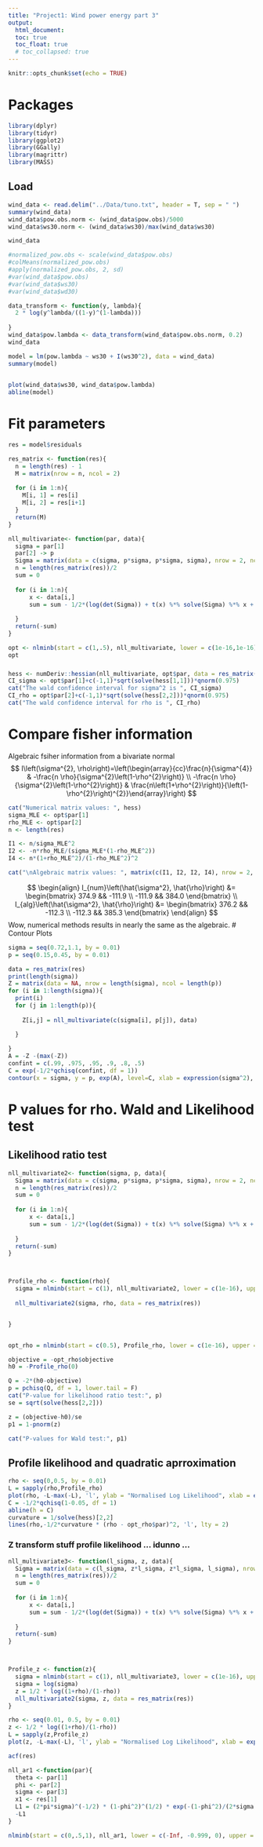 ```yaml
---
title: "Project1: Wind power energy part 3"
output: 
  html_document:
  toc: true
  toc_float: true
  # toc_collapsed: true
---
```


```r
knitr::opts_chunk$set(echo = TRUE)
```


# Packages

```r
library(dplyr)
library(tidyr)
library(ggplot2)
library(GGally)
library(magrittr)
library(MASS)
```


## Load
```r
wind_data <- read.delim("../Data/tuno.txt", header = T, sep = " ")
summary(wind_data)
wind_data$pow.obs.norm <- (wind_data$pow.obs)/5000
wind_data$ws30.norm <- (wind_data$ws30)/max(wind_data$ws30)

wind_data

#normalized_pow.obs <- scale(wind_data$pow.obs)
#colMeans(normalized_pow.obs)
#apply(normalized_pow.obs, 2, sd)
#var(wind_data$pow.obs)
#var(wind_data$ws30)
#var(wind_data$wd30)

```






```r
data_transform <- function(y, lambda){
  2 * log(y^lambda/((1-y)^(1-lambda)))
  
}
wind_data$pow.lambda <- data_transform(wind_data$pow.obs.norm, 0.2)
wind_data

model = lm(pow.lambda ~ ws30 + I(ws30^2), data = wind_data)
summary(model)
  

plot(wind_data$ws30, wind_data$pow.lambda)
abline(model)

```

# Fit parameters

```r
res = model$residuals

res_matrix <- function(res){
  n = length(res) - 1
  M = matrix(nrow = n, ncol = 2)
  
  for (i in 1:n){
    M[i, 1] = res[i]
    M[i, 2] = res[i+1]
  }
  return(M)
}

nll_multivariate<- function(par, data){
  sigma = par[1]
  par[2] -> p
  Sigma = matrix(data = c(sigma, p*sigma, p*sigma, sigma), nrow = 2, ncol = 2, byrow = T)
  n = length(res_matrix(res))/2
  sum = 0
  
  for (i in 1:n){
      x <- data[i,]
      sum = sum - 1/2*(log(det(Sigma)) + t(x) %*% solve(Sigma) %*% x + 2*log(2*pi))
  
  }
  return(-sum)
}

opt <- nlminb(start = c(1,.5), nll_multivariate, lower = c(1e-16,1e-16), upper = c(1,0.999), data = res_matrix(res))
opt
```

### 
```r
hess <- numDeriv::hessian(nll_multivariate, opt$par, data = res_matrix(res))
CI_sigma <- opt$par[1]+c(-1,1)*sqrt(solve(hess[1,1]))*qnorm(0.975)
cat("The wald confidence interval for sigma^2 is ", CI_sigma)
CI_rho = opt$par[2]+c(-1,1)*sqrt(solve(hess[2,2]))*qnorm(0.975)
cat("The wald confidence interval for rho is ", CI_rho)
```


# Compare fisher information

Algebraic fsiher information from a bivariate normal
$$
I\left(\sigma^{2}, \rho\right)=\left(\begin{array}{cc}\frac{n}{\sigma^{4}} & -\frac{n \rho}{\sigma^{2}\left(1-\rho^{2}\right)} \\ -\frac{n \rho}{\sigma^{2}\left(1-\rho^{2}\right)} & \frac{n\left(1+\rho^{2}\right)}{\left(1-\rho^{2}\right)^{2}}\end{array}\right)
$$


```r
cat("Numerical matrix values: ", hess)
sigma_MLE <- opt$par[1]
rho_MLE <- opt$par[2]
n <- length(res)

I1 <- n/sigma_MLE^2
I2 <- -n*rho_MLE/(sigma_MLE*(1-rho_MLE^2))
I4 <- n*(1+rho_MLE^2)/(1-rho_MLE^2)^2

cat("\nAlgebraic matrix values: ", matrix(c(I1, I2, I2, I4), nrow = 2, byrow = T))
```


$$
\begin{align}
I_{num}\left(\hat{\sigma^2}, \hat{\rho}\right) &= \begin{bmatrix} 374.9 &&  -111.9 \\ -111.9 && 384.0 \end{bmatrix} \\
I_{alg}\left(\hat{\sigma^2}, \hat{\rho}\right) &= \begin{bmatrix} 376.2 && -112.3 \\ -112.3 && 385.3 \end{bmatrix}
\end{align}
$$
Wow, numerical methods results in nearly the same as the algebraic.
# Contour Plots
```r
sigma = seq(0.72,1.1, by = 0.01)
p = seq(0.15,0.45, by = 0.01)

data = res_matrix(res)
print(length(sigma))
Z = matrix(data = NA, nrow = length(sigma), ncol = length(p))
for (i in 1:length(sigma)){
  print(i)
  for (j in 1:length(p)){
    
    Z[i,j] = nll_multivariate(c(sigma[i], p[j]), data)

  }
  
}
A = -Z -(max(-Z))
confint = c(.99, .975, .95, .9, .8, .5)
C = exp(-1/2*qchisq(confint, df = 1))
contour(x = sigma, y = p, exp(A), level=C, xlab = expression(sigma^2), ylab = expression(rho), main = "Countour Plot of confidence regions", labels = confint)
```






# P values for rho. Wald and Likelihood test
## Likelihood ratio test
```r
nll_multivariate2<- function(sigma, p, data){
  Sigma = matrix(data = c(sigma, p*sigma, p*sigma, sigma), nrow = 2, ncol = 2, byrow = T)
  n = length(res_matrix(res))/2
  sum = 0
  
  for (i in 1:n){
      x <- data[i,]
      sum = sum - 1/2*(log(det(Sigma)) + t(x) %*% solve(Sigma) %*% x + 2*log(2*pi))
  
  }
  return(-sum)
}



Profile_rho <- function(rho){
  sigma = nlminb(start = c(1), nll_multivariate2, lower = c(1e-16), upper = c(1), p = rho, data = res_matrix(res))$par
  
  nll_multivariate2(sigma, rho, data = res_matrix(res))


}


opt_rho = nlminb(start = c(0.5), Profile_rho, lower = c(1e-16), upper = c(0.999))

objective = -opt_rho$objective
h0 = -Profile_rho(0)

Q = -2*(h0-objective)
p = pchisq(Q, df = 1, lower.tail = F)
cat("P-value for likelihood ratio test:", p)
se = sqrt(solve(hess[2,2]))

z = (objective-h0)/se
p1 = 1-pnorm(z)

cat("P-values for Wald test:", p1)


```

## Profile likelihood and quadratic aprroximation
```r
rho <- seq(0,0.5, by = 0.01)
L = sapply(rho,Profile_rho)
plot(rho, -L-max(-L), 'l', ylab = "Normalised Log Likelihood", xlab = expression(rho))
C = -1/2*qchisq(1-0.05, df = 1)
abline(h = C)
curvature = 1/solve(hess)[2,2]
lines(rho,-1/2*curvature * (rho - opt_rho$par)^2, 'l', lty = 2)
```




### Z transform stuff profile likelihood ... idunno ... 
```r
nll_multivariate3<- function(l_sigma, z, data){
  Sigma = matrix(data = c(l_sigma, z*l_sigma, z*l_sigma, l_sigma), nrow = 2, ncol = 2, byrow = T)
  n = length(res_matrix(res))/2
  sum = 0
  
  for (i in 1:n){
      x <- data[i,]
      sum = sum - 1/2*(log(det(Sigma)) + t(x) %*% solve(Sigma) %*% x + 2*log(2*pi))
  
  }
  return(-sum)
}



Profile_z <- function(z){
  sigma = nlminb(start = c(1), nll_multivariate3, lower = c(1e-16), upper = c(1), z = z, data = res_matrix(res))$par
  sigma = log(sigma)
  z = 1/2 * log((1+rho)/(1-rho))
  nll_multivariate2(sigma, z, data = res_matrix(res))
}

rho <- seq(0.01, 0.5, by = 0.01)
z <- 1/2 * log((1+rho)/(1-rho))
L = sapply(z,Profile_z)
plot(z, -L-max(-L), 'l', ylab = "Normalised Log Likelihood", xlab = expression(rho))
```




```r

acf(res)

nll_ar1 <-function(par){
  theta <- par[1]
  phi <- par[2]
  sigma <- par[3]
  x1 <- res[1]
  L1 = (2*pi*sigma)^(-1/2) * (1-phi^2)^(1/2) * exp(-(1-phi^2)/(2*sigma) *(x1 - theta/(1-phi))^2  )
  -L1
}

nlminb(start = c(0,.5,1), nll_ar1, lower = c(-Inf, -0.999, 0), upper = c(Inf, 0.999, Inf))
```

